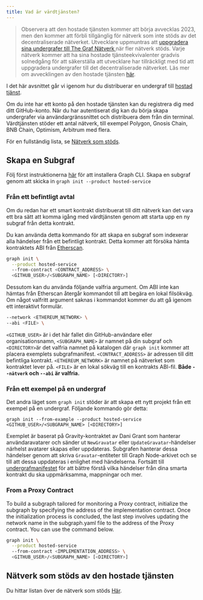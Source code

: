 ```yaml
---
title: Vad är värdtjänsten?
---
```


> Observera att den hostade tjänsten kommer att börja avvecklas 2023, men den kommer att förbli tillgänglig för nätverk som inte stöds av det decentraliserade nätverket. Utvecklare uppmuntras att [uppgradera sina undergrafer till The Graf Nätverk ](/cookbook/upgrading-a-subgraph) när fler nätverk stöds. Varje nätverk kommer att ha sina hostade tjänsteekvivalenter gradvis solnedgång för att säkerställa att utvecklare har tillräckligt med tid att uppgradera undergrafer till det decentraliserade nätverket. Läs mer om avvecklingen av den hostade tjänsten [här](https://thegraph.com/blog/sunsetting-hosted-service).

I det här avsnittet går vi igenom hur du distribuerar en undergraf till [hostad tjänst](https://thegraph.com/hosted-service/).

Om du inte har ett konto på den hostade tjänsten kan du registrera dig med ditt GitHub-konto. När du har autentiserat dig kan du börja skapa undergrafer via användargränssnittet och distribuera dem från din terminal. Värdtjänsten stöder ett antal nätverk, till exempel Polygon, Gnosis Chain, BNB Chain, Optimism, Arbitrum med flera.

För en fullständig lista, se [Nätverk som stöds](/developing/supported-networks/#hosted-service).

## Skapa en Subgraf

Följ först instruktionerna [ här](/developing/defining-a-subgraph) för att installera Graph CLI. Skapa en subgraf genom att skicka in `graph init --product hosted-service`

### Från ett befintligt avtal

Om du redan har ett smart kontrakt distribuerat till ditt nätverk kan det vara ett bra sätt att komma igång med värdtjänsten genom att starta upp en ny subgraf från detta kontrakt.

Du kan använda detta kommando för att skapa en subgraf som indexerar alla händelser från ett befintligt kontrakt. Detta kommer att försöka hämta kontraktets ABI från [Etherscan](https://etherscan.io/).

```sh
graph init \
  --product hosted-service
  --from-contract <CONTRACT_ADDRESS> \
  <GITHUB_USER>/<SUBGRAPH_NAME> [<DIRECTORY>]
```

Dessutom kan du använda följande valfria argument. Om ABI inte kan hämtas från Etherscan återgår kommandot till att begära en lokal filsökväg. Om något valfritt argument saknas i kommandot kommer du att gå igenom ett interaktivt formulär.

```sh
--network <ETHEREUM_NETWORK> \
--abi <FILE> \
```

`<GITHUB_USER>` är i det här fallet din GitHub-användare eller organisationsnamn, `<SUBGRAPH_NAME>` är namnet på din subgraf och `<DIRECTORY>`är det valfria namnet på katalogen där `graph init` kommer att placera exemplets subgrafmanifest. `<CONTRACT_ADDRESS>` är adressen till ditt befintliga kontrakt. `<ETHEREUM_NETWORK>` är namnet på nätverket som kontraktet lever på. `<FILE>` är en lokal sökväg till en kontrakts ABI-fil. **Både `--nätverk` och `--abi` är valfria.**

### Från ett exempel på en undergraf

Det andra läget som `graph init` stöder är att skapa ett nytt projekt från ett exempel på en undergraf. Följande kommando gör detta:

```
graph init --from-example --product hosted-service <GITHUB_USER>/<SUBGRAPH_NAME> [<DIRECTORY>]
```

Exemplet är baserat på Gravity-kontraktet av Dani Grant som hanterar användaravatarer och sänder ut `NewGravatar` eller `UpdateGravatar`-händelser närhelst avatarer skapas eller uppdateras. Subgrafen hanterar dessa händelser genom att skriva `Gravatar`-entiteter till Graph Node-arkivet och se till att dessa uppdateras i enlighet med händelserna. Fortsätt till [undergrafmanifestet](/developing/creating-a-subgraph#the-subgraph-manifest) för att bättre förstå vilka händelser från dina smarta kontrakt du ska uppmärksamma, mappningar och mer.


### From a Proxy Contract

To build a subgraph tailored for monitoring a Proxy contract, initialize the subgraph by specifying the address of the implementation contract. Once the initialization process is concluded, the last step involves updating the network name in the subgraph.yaml file to the address of the Proxy contract. You can use the command below.

```sh
graph init \
  --product hosted-service
  --from-contract <IMPLEMENTATION_ADDRESS> \
  <GITHUB_USER>/<SUBGRAPH_NAME> [<DIRECTORY>]
```

## Nätverk som stöds av den hostade tjänsten

Du hittar listan över de nätverk som stöds [Här](/developing/supported-networks).
